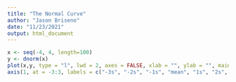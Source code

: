 ```yaml
---
title: "The Normal Curve"
author: "Jason Briseno"
date: "11/23/2021"
output: html_document
---
```


```r
x <- seq(-4, 4, length=100)
y <- dnorm(x)
plot(x,y, type = "l", lwd = 2, axes = FALSE, xlab = "", ylab = "", main="The Normal Curve")
axis(1, at = -3:3, labels = c("-3s", "-2s", "-1s", "mean", "1s", "2s", "3s"))
```



